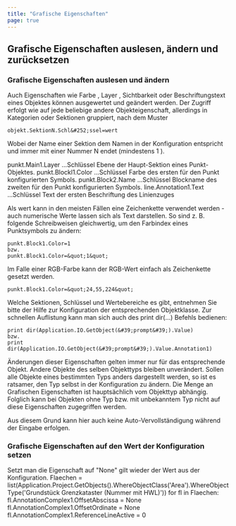 ```yaml
---
title: "Grafische Eigenschaften"
page: true
---
```

## Grafische Eigenschaften auslesen, &#228;ndern und zur&#252;cksetzen
	
### Grafische Eigenschaften auslesen und &#228;ndern
Auch Eigenschaften wie  <Italic> Farbe </Italic> ,  <Italic> Layer </Italic> ,  <Italic> Sichtbarkeit </Italic>  oder  <Italic> Beschriftungstext </Italic>  eines Objektes k&#246;nnen ausgewertet und ge&#228;ndert werden.
Der Zugriff erfolgt wie auf jede beliebige andere Objekteigenschaft, allerdings in Kategorien oder  <Italic> Sektionen </Italic>  gruppiert, nach dem Muster

```
objekt.SektionN.Schl&#252;ssel=wert
```

Wobei der Name einer Sektion dem Namen in der Konfiguration entspricht und immer mit einer Nummer  <Italic> N </Italic>  endet (mindestens  <Italic> 1 </Italic> ).

<Info>
punkt.Main1.Layer    ...Schl&#252;ssel  <Italic> Ebene </Italic>  der Haupt-Sektion eines Punkt-Objektes.
punkt.Blockl1.Color   ...Schl&#252;ssel  <Italic> Farbe </Italic>  des ersten f&#252;r den Punkt konfigurierten Symbols.
punkt.Block2.Name   ...Schl&#252;ssel  <Italic> Blockname </Italic>  des zweiten f&#252;r den Punkt konfigurierten Symbols.
line.Annotation1.Text ...Schl&#252;ssel  <Italic> Text </Italic>  der ersten Beschriftung des Linienzuges
</Info>


Als  <Italic> wert </Italic>  kann in den meisten F&#228;llen eine Zeichenkette verwendet werden - auch numerische Werte lassen sich als Text darstellen.
So sind z. B. folgende Schreibweisen gleichwertig, um den Farbindex eines Punktsymbols zu &#228;ndern:

```
punkt.Block1.Color=1
bzw.
punkt.Block1.Color=&quot;1&quot;
```


Im Falle einer RGB-Farbe kann der RGB-Wert einfach als Zeichenkette gesetzt werden.

```
punkt.Block1.Color=&quot;24,55,224&quot;
```


<Success>
Welche Sektionen, Schl&#252;ssel und Wertebereiche es gibt, entnehmen Sie bitte der Hilfe zur Konfiguration der entsprechenden Objektklasse.
Zur schnellen Auflistung kann man sich auch des  <Bold> print dir(...) </Bold>  Befehls bedienen:
</Success>


```
print dir(Application.IO.GetObject(&#39;prompt&#39;).Value)
bzw.
print dir(Application.IO.GetObject(&#39;prompt&#39;).Value.Annotation1)
```


<Warning>
&#196;nderungen dieser Eigenschaften gelten immer nur f&#252;r das entsprechende Objekt. Andere Objekte des selben Objekttyps bleiben unver&#228;ndert.
Sollen alle Objekte eines bestimmten Typs anders dargestellt werden, so ist es ratsamer, den Typ selbst in der  <Italic> Konfiguration </Italic>  zu &#228;ndern.
</Warning>


<Warning>
Die Menge an Grafischen Eigenschaften ist haupts&#228;chlich vom  <Italic> Objekttyp </Italic>  abh&#228;ngig.
Folglich kann bei Objekten ohne Typ bzw. mit unbekanntem Typ nicht auf diese Eigenschaften zugegriffen werden.

Aus diesem Grund kann hier auch keine Auto-Vervollst&#228;ndigung w&#228;hrend der Eingabe erfolgen.
</Warning>


### Grafische Eigenschaften auf den Wert der Konfiguration setzen
Setzt man die Eigenschaft auf &quot;None&quot; gilt wieder der Wert aus der Konfiguration.
<Info>
Flaechen = list(Application.Project.GetObjects().WhereObjectClass(&#39;Area&#39;).WhereObjectType(&#39;Grundst&#252;ck Grenzkataster (Nummer mit HWL)&#39;))
for fl in Flaechen:
    fl.AnnotationComplex1.OffsetAbscissa = None
    fl.AnnotationComplex1.OffsetOrdinate = None
    fl.AnnotationComplex1.ReferenceLineActive = 0
</Info>

